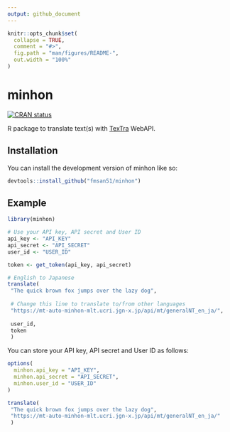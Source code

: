 ```yaml
---
output: github_document
---
```


<!-- README.md is generated from README.Rmd. Please edit that file -->

```r
knitr::opts_chunk$set(
  collapse = TRUE,
  comment = "#>",
  fig.path = "man/figures/README-",
  out.width = "100%"
)
```

# minhon

<!-- badges: start -->
[![CRAN status](https://www.r-pkg.org/badges/version/minhon)](https://CRAN.R-project.org/package=minhon)
<!-- badges: end -->

R package to translate text(s) with [TexTra](https://mt-auto-minhon-mlt.ucri.jgn-x.jp/) WebAPI.

## Installation

You can install the development version of minhon like so:

``` r
devtools::install_github("fmsan51/minhon")
```

## Example

```r
library(minhon)

# Use your API key, API secret and User ID
api_key <- "API_KEY"
api_secret <- "API_SECRET"
user_id <- "USER_ID"

token <- get_token(api_key, api_secret)

# English to Japanese
translate(
 "The quick brown fox jumps over the lazy dog",
 
 # Change this line to translate to/from other languages
 "https://mt-auto-minhon-mlt.ucri.jgn-x.jp/api/mt/generalNT_en_ja/",
 
 user_id,
 token
 )
```

You can store your API key, API secret and User ID as follows:

```r
options(
  minhon.api_key = "API_KEY",
  minhon.api_secret = "API_SECRET",
  minhon.user_id = "USER_ID"
)

translate(
 "The quick brown fox jumps over the lazy dog",
 "https://mt-auto-minhon-mlt.ucri.jgn-x.jp/api/mt/generalNT_en_ja/"
 )
```
